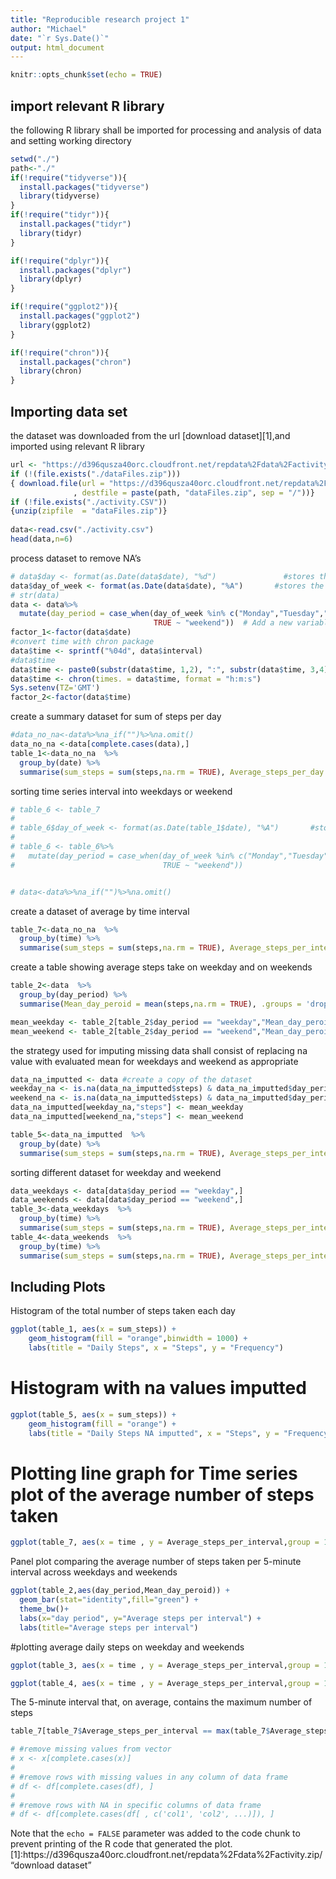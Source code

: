 ```yaml
---
title: "Reproducible research project 1"
author: "Michael"
date: "`r Sys.Date()`"
output: html_document
---
```


```r
knitr::opts_chunk$set(echo = TRUE)
```
## import relevant R library
the following R library shall be imported for processing and analysis of data and setting working directory

```r
setwd("./")
path<-"./"
if(!require("tidyverse")){
  install.packages("tidyverse")
  library(tidyverse)
}
if(!require("tidyr")){
  install.packages("tidyr")
  library(tidyr)
}

if(!require("dplyr")){
  install.packages("dplyr")
  library(dplyr)
}

if(!require("ggplot2")){
  install.packages("ggplot2")
  library(ggplot2)
}

if(!require("chron")){
  install.packages("chron")
  library(chron)
}

```

## Importing data set

the dataset was downloaded from the url [download dataset][1],and imported using relevant R library

```r

url <- "https://d396qusza40orc.cloudfront.net/repdata%2Fdata%2Factivity.zip"
if (!(file.exists("./dataFiles.zip")))
{ download.file(url = "https://d396qusza40orc.cloudfront.net/repdata%2Fdata%2Factivity.zip"
              , destfile = paste(path, "dataFiles.zip", sep = "/"))}
if (!file.exists("./activity.CSV"))
{unzip(zipfile  = "dataFiles.zip")}
              
data<-read.csv("./activity.csv")
head(data,n=6)
```
process dataset to remove NA's

```r
# data$day <- format(as.Date(data$date), "%d")               #stores the day from the date
data$day_of_week <- format(as.Date(data$date), "%A")       #stores the day of the week from the date
# str(data)
data <- data%>%
  mutate(day_period = case_when(day_of_week %in% c("Monday","Tuesday","Wednesday","Thursday","Friday") ~ "weekday",
                                TRUE ~ "weekend"))  # Add a new variable called day_period to identify weekday or                                                         #weekend
factor_1<-factor(data$date)
#convert time with chron package
data$time <- sprintf("%04d", data$interval)
#data$time
data$time <- paste0(substr(data$time, 1,2), ":", substr(data$time, 3,4), ":", "00")
data$time <- chron(times. = data$time, format = "h:m:s")
Sys.setenv(TZ='GMT')
factor_2<-factor(data$time)
```

create a summary dataset for sum of steps per day

```r
#data_no_na<-data%>%na_if("")%>%na.omit()
data_no_na <-data[complete.cases(data),]
table_1<-data_no_na  %>%
  group_by(date) %>%
  summarise(sum_steps = sum(steps,na.rm = TRUE), Average_steps_per_day = mean(steps,na.rm = TRUE),Daily_median = median(steps,na.rm = TRUE), .groups = 'drop')
```

sorting time series interval into weekdays or weekend

```r
# table_6 <- table_7
# 
# table_6$day_of_week <- format(as.Date(table_1$date), "%A")       #stores the day of the week from the date
# 
# table_6 <- table_6%>%
#   mutate(day_period = case_when(day_of_week %in% c("Monday","Tuesday","Wednesday","Thursday","Friday") ~ "weekday",
#                                 TRUE ~ "weekend"))


# data<-data%>%na_if("")%>%na.omit()
```
create a dataset of average by time interval
```r

table_7<-data_no_na  %>%
  group_by(time) %>%
  summarise(sum_steps = sum(steps,na.rm = TRUE), Average_steps_per_interval = mean(steps,na.rm = TRUE), .groups = 'drop')


```
create a table showing average steps take on weekday and on weekends
```r
table_2<-data  %>%
  group_by(day_period) %>%
  summarise(Mean_day_peroid = mean(steps,na.rm = TRUE), .groups = 'drop')

mean_weekday <- table_2[table_2$day_period == "weekday","Mean_day_peroid"][[1]]
mean_weekend <- table_2[table_2$day_period == "weekend","Mean_day_peroid"][[1]]
```

 the strategy used for imputing missing data shall consist of replacing na value with evaluated mean for weekdays and weekend as appropriate

```r
data_na_imputted <- data #create a copy of the dataset
weekday_na <- is.na(data_na_imputted$steps) & data_na_imputted$day_period == "weekday"
weekend_na <- is.na(data_na_imputted$steps) & data_na_imputted$day_period == "weekend"
data_na_imputted[weekday_na,"steps"] <- mean_weekday
data_na_imputted[weekend_na,"steps"] <- mean_weekend

table_5<-data_na_imputted  %>%
  group_by(date) %>%
  summarise(sum_steps = sum(steps,na.rm = TRUE), Average_steps_per_interval = mean(steps,na.rm = TRUE),.groups = 'drop')
```

sorting different dataset for weekday and weekend

```r
data_weekdays <- data[data$day_period == "weekday",]
data_weekends <- data[data$day_period == "weekend",]
table_3<-data_weekdays  %>%
  group_by(time) %>%
  summarise(sum_steps = sum(steps,na.rm = TRUE), Average_steps_per_interval = mean(steps,na.rm = TRUE),.groups = 'drop')
table_4<-data_weekends  %>%
  group_by(time) %>%
  summarise(sum_steps = sum(steps,na.rm = TRUE), Average_steps_per_interval = mean(steps,na.rm = TRUE),.groups = 'drop')

```


## Including Plots

Histogram of the total number of steps taken each day

```r
ggplot(table_1, aes(x = sum_steps)) +
    geom_histogram(fill = "orange",binwidth = 1000) +
    labs(title = "Daily Steps", x = "Steps", y = "Frequency")
```
# Histogram with na values imputted
```r
ggplot(table_5, aes(x = sum_steps)) +
    geom_histogram(fill = "orange") +
    labs(title = "Daily Steps NA imputted", x = "Steps", y = "Frequency")
```

# Plotting line graph for Time series plot of the average number of steps taken

```r
ggplot(table_7, aes(x = time , y = Average_steps_per_interval,group = 1 )) + geom_point(color="red", size=1) + geom_line(color="blue", size=1,group = 1 ) + labs(title = "Avg. Daily Steps", x = "Interval", y = "Avg. Steps per day")

```
Panel plot comparing the average number of steps taken per 5-minute interval across weekdays and weekends

```r
ggplot(table_2,aes(day_period,Mean_day_peroid)) +
  geom_bar(stat="identity",fill="green") +
  theme_bw()+
  labs(x="day period", y="Average steps per interval") + 
  labs(title="Average steps per interval")

```
#plotting average daily steps on weekday and weekends
```r
ggplot(table_3, aes(x = time , y = Average_steps_per_interval,group = 1 )) + geom_point(color="red", size=1) + geom_line(color="red", size=1,group = 1 ) + labs(title = "Avg. Daily Steps weekdays", x = "Days", y = "Avg. Steps per day weekdays")

ggplot(table_4, aes(x = time , y = Average_steps_per_interval,group = 1 )) + geom_point(color="blue", size=1) + geom_line(color="blue", size=1,group = 1 ) + labs(title = "Avg. Daily Steps weekends", x = "Interval", y = "Avg. Steps per day")
```


The 5-minute interval that, on average, contains the maximum number of steps

```r
table_7[table_7$Average_steps_per_interval == max(table_7$Average_steps_per_interval), ]

# #remove missing values from vector
# x <- x[complete.cases(x)]
# 
# #remove rows with missing values in any column of data frame
# df <- df[complete.cases(df), ]
# 
# #remove rows with NA in specific columns of data frame
# df <- df[complete.cases(df[ , c('col1', 'col2', ...)]), ] 
```


Note that the `echo = FALSE` parameter was added to the code chunk to prevent printing of the R code that generated the plot.
[1]:https://d396qusza40orc.cloudfront.net/repdata%2Fdata%2Factivity.zip/ "download dataset"